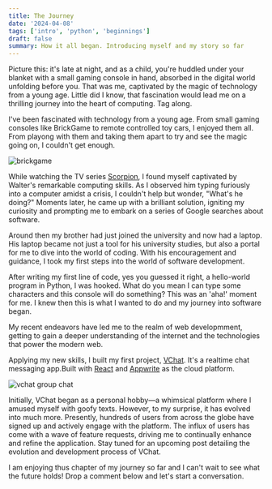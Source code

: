 ```yaml
---
title: The Journey
date: '2024-04-08'
tags: ['intro', 'python', 'beginnings']
draft: false
summary: How it all began. Introducing myself and my story so far
---
```


Picture this: it's late at night, and as a child,
you're huddled under your blanket with a small gaming console in hand,
absorbed in the digital world unfolding before you.
That was me, captivated by the magic of technology from a young age.
Little did I know, that fascination would lead me on a thrilling journey
into the heart of computing. Tag along.

I've been fascinated with technology from a young age. From small gaming consoles like BrickGame to remote controlled toy cars, I enjoyed them all.
From playong with them and taking them apart to try and see the magic going on, I couldn't get enough.

![brickgame](/static/images/brickgame.jpg)

While watching the TV series [Scorpion](https://www.primevideo.com/detail/Scorpion/0IV7AYYQY0EKGKM3MGJ5SS9NMM), I found myself captivated by Walter's remarkable computing skills.
As I observed him typing furiously into a computer amidst a crisis, I couldn't help but wonder, "What's he doing?" Moments later, he came up with a brilliant solution, igniting my curiosity and prompting me to embark on a series of Google searches about software.

Around then my brother had just joined the university and now had a laptop. His laptop became not just a tool for his university studies, but also a portal for me to dive into the world of coding. With his encouragement and guidance, I took my first steps into the world of software development.

After writing my first line of code, yes you guessed it right, a hello-world program in Python, I was hooked. What do you mean I can type some characters and this console will do something? This was an 'aha!' moment for me. I knew then this is what I wanted to do and my journey into software began.

My recent endeavors have led me to the realm of web developmment, getting to gain a deeper understanding of the internet and the technologies that power the modern web.

Applying my new skills, I built my first project, [VChat](https://vchat-messenger.vercel.app). It's a realtime chat messaging app.Built with [React](https://react.dev/) and [Appwrite](https://appwrite.io/) as the cloud platform.

![vchat group chat](/static/images/vchat.png)

Initially, VChat began as a personal hobby—a whimsical platform where I amused myself with goofy texts. However, to my surprise, it has evolved into much more. Presently, hundreds of users from across the globe have signed up and actively engage with the platform. The influx of users has come with a wave of feature requests, driving me to continually enhance and refine the application. Stay tuned for an upcoming post detailing the evolution and development process of VChat.

I am enjoying thus chapter of my journey so far and I can't wait to see what the future holds! Drop a comment below and let's start a conversation.
